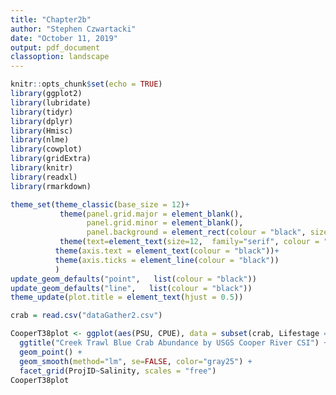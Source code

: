 ```yaml
---
title: "Chapter2b"
author: "Stephen Czwartacki"
date: "October 11, 2019"
output: pdf_document
classoption: landscape
---
```


```r
knitr::opts_chunk$set(echo = TRUE)
library(ggplot2)
library(lubridate)
library(tidyr)
library(dplyr)
library(Hmisc)
library(nlme)
library(cowplot)
library(gridExtra)
library(knitr)
library(readxl)
library(rmarkdown)

theme_set(theme_classic(base_size = 12)+
           theme(panel.grid.major = element_blank(), 
                 panel.grid.minor = element_blank(),
                 panel.background = element_rect(colour = "black", size=0.5))+
           theme(text=element_text(size=12,  family="serif", colour = "black"))+
          theme(axis.text = element_text(colour = "black"))+
          theme(axis.ticks = element_line(colour = "black"))
          )
update_geom_defaults("point",   list(colour = "black"))
update_geom_defaults("line",   list(colour = "black"))
theme_update(plot.title = element_text(hjust = 0.5))
```

```r
crab = read.csv("dataGather2.csv")
```

```r

CooperT38plot <- ggplot(aes(PSU, CPUE), data = subset(crab, Lifestage == "Total")) +
  ggtitle("Creek Trawl Blue Crab Abundance by USGS Cooper River CSI") +
  geom_point() +
  geom_smooth(method="lm", se=FALSE, color="gray25") +
  facet_grid(ProjID~Salinity, scales = "free")
CooperT38plot

```
